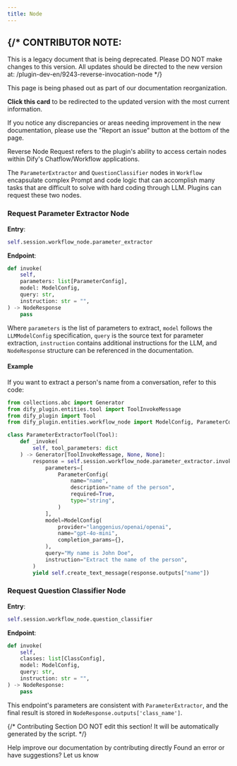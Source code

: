 ```yaml
---
title: Node
---
```




{/* 
  CONTRIBUTOR NOTE:
  ----------------
  This is a legacy document that is being deprecated.
  Please DO NOT make changes to this version.
  All updates should be directed to the new version at:
  /plugin-dev-en/9243-reverse-invocation-node
*/}

<Card title="This Documentation is Being Deprecated" icon="circle-exclamation" href="/plugin-dev-en/9243-reverse-invocation-node">
  <p>This page is being phased out as part of our documentation reorganization.</p>
  
  <p><strong>Click this card</strong> to be redirected to the updated version with the most current information.</p>
  
  <p>If you notice any discrepancies or areas needing improvement in the new documentation, please use the "Report an issue" button at the bottom of the page.</p>
</Card>

Reverse Node Request refers to the plugin's ability to access certain nodes within Dify's Chatflow/Workflow applications.

The `ParameterExtractor` and `QuestionClassifier` nodes in `Workflow` encapsulate complex Prompt and code logic that can accomplish many tasks that are difficult to solve with hard coding through LLM. Plugins can request these two nodes.

### **Request Parameter Extractor Node**

**Entry**:

```python
self.session.workflow_node.parameter_extractor
```

**Endpoint**:

```python
def invoke(
    self,
    parameters: list[ParameterConfig],
    model: ModelConfig,
    query: str,
    instruction: str = "",
) -> NodeResponse
    pass
```

Where `parameters` is the list of parameters to extract, `model` follows the `LLMModelConfig` specification, `query` is the source text for parameter extraction, `instruction` contains additional instructions for the LLM, and `NodeResponse` structure can be referenced in the documentation.

#### **Example**

If you want to extract a person's name from a conversation, refer to this code:

```python
from collections.abc import Generator
from dify_plugin.entities.tool import ToolInvokeMessage
from dify_plugin import Tool
from dify_plugin.entities.workflow_node import ModelConfig, ParameterConfig

class ParameterExtractorTool(Tool):
    def _invoke(
        self, tool_parameters: dict
    ) -> Generator[ToolInvokeMessage, None, None]:
        response = self.session.workflow_node.parameter_extractor.invoke(
            parameters=[
                ParameterConfig(
                    name="name",
                    description="name of the person",
                    required=True,
                    type="string",
                )
            ],
            model=ModelConfig(
                provider="langgenius/openai/openai",
                name="gpt-4o-mini",
                completion_params={},
            ),
            query="My name is John Doe",
            instruction="Extract the name of the person",
        )
        yield self.create_text_message(response.outputs["name"])
```

### **Request Question Classifier Node**

**Entry**:

```python
self.session.workflow_node.question_classifier
```

**Endpoint**:

```python
def invoke(
    self,
    classes: list[ClassConfig],
    model: ModelConfig,
    query: str,
    instruction: str = "",
) -> NodeResponse:
    pass
```

This endpoint's parameters are consistent with `ParameterExtractor`, and the final result is stored in `NodeResponse.outputs['class_name']`.

{/*
Contributing Section
DO NOT edit this section!
It will be automatically generated by the script.
*/}

<CardGroup cols="2">
    <Card
        title="Edit this page"
        icon="pen-to-square"
        href="https://github.com/langgenius/dify-docs-mintlify/edit/main/en/plugins/schema-definition/reverse-invocation-of-the-dify-service/node.mdx"
    >
        Help improve our documentation by contributing directly
    </Card>
    <Card
        title="Report an issue"
        icon="github"
        href="https://github.com/langgenius/dify-docs-mintlify/issues/new?title=Documentation%20Issue%3A%20&body=%23%23%20Issue%20Description%0A%3C%21--%20Please%20briefly%20describe%20the%20issue%20you%20found%20--%3E%0A%0A%23%23%20Page%20Link%0Ahttps%3A%2F%2Fgithub.com%2Flanggenius%2Fdify-docs-mintlify%2Fblob%2Fmain%2Fen/plugins/schema-definition/reverse-invocation-of-the-dify-service%2Fnode.mdx%0A%0A%23%23%20Suggested%20Changes%0A%3C%21--%20If%20you%20have%20specific%20suggestions%20for%20changes%2C%20please%20describe%20them%20here%20--%3E%0A%0A%3C%21--%20Thank%20you%20for%20helping%20improve%20our%20documentation%21%20--%3E"
    >
        Found an error or have suggestions? Let us know
    </Card>
</CardGroup>
